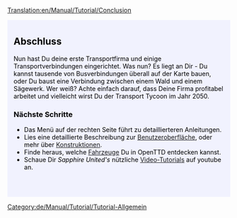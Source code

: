 [[Translation:en/Manual/Tutorial/Conclusion]]

{{en/Tabs|5|5
|de/Manual/Tutorial/Tutorial|1. Spiel beginnen<!--
-->|de/Manual/Tutorial/Busverbindungen|2. Busverbindungen<!--
-->|de/Manual/Tutorial/Zugverbindungen|3. Zugverbindungen<!--
-->|de/Manual/Tutorial/Flugzeugverbindungen|4. Flugzeugverbindungen<!--
-->|de/Manual/Tutorial/Abschluss|5. Abschluss}}
<div style="padding:.5em 1em 1em 1em; border-top:none; background-color:#f1f2fe; color:#000;">
{{de/Manual/Tutorial/Tutorial}}

== Abschluss ==
Nun hast Du deine erste Transportfirma und einige Transportverbindungen eingerichtet. Was nun? Es liegt an Dir - Du kannst tausende von Busverbindungen überall auf der Karte bauen, oder Du baust eine Verbindung zwischen einem Wald und einem Sägewerk. Wer weiß? Achte einfach darauf, dass Deine Firma profitabel arbeitet und vielleicht wirst Du der Transport Tycoon im Jahr 2050.

=== Nächste Schritte ===
* Das Menü auf der rechten Seite führt zu detaillierteren Anleitungen.
* Lies eine detaillierte Beschreibung zur [[de/Benutzeroberfläche|Benutzeroberfläche]], oder mehr über [[de/Konstruktionen|Konstruktionen]].
* Finde heraus, welche [[de/Manual/Fahrzeuge|Fahrzeuge]] Du in OpenTTD entdecken kannst.
* Schaue Dir ''Sapphire United's'' nützliche [http://www.youtube.com/watch?v=KAriYewKvj8&feature=PlayList&p=C168C0CB0588B9A0&index=0&playnext=1 Video-Tutorials] auf youtube an.

<br style="clear:both;">
</div>
[[Category:de/Manual/Tutorial/Tutorial-Allgemein]]